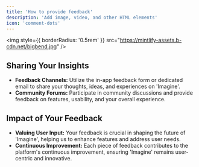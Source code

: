 ```yaml
---
title: 'How to provide feedback'
description: 'Add image, video, and other HTML elements'
icon: 'comment-dots'
---
```


<img
  style={{ borderRadius: '0.5rem' }}
  src="https://mintlify-assets.b-cdn.net/bigbend.jpg"
/>

## Sharing Your Insights

- **Feedback Channels:** Utilize the in-app feedback form or dedicated email to share your thoughts, ideas, and experiences on 'Imagine'.
- **Community Forums:** Participate in community discussions and provide feedback on features, usability, and your overall experience.

## Impact of Your Feedback

- **Valuing User Input:** Your feedback is crucial in shaping the future of 'Imagine', helping us to enhance features and address user needs.
- **Continuous Improvement:** Each piece of feedback contributes to the platform's continuous improvement, ensuring 'Imagine' remains user-centric and innovative.